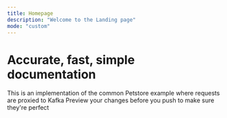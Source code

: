 ```yaml
---
title: Homepage
description: "Welcome to the Landing page"
mode: "custom"
---
```


# Accurate, fast, simple documentation

<CardGroup cols={2}>
  <Card
    title="Zillabase Petstore Guide"
    icon="pen-to-square"
    href="https://mintlify.com/docs/quickstart"
  >
    This is an implementation of the common Petstore example where requests are proxied to Kafka
  </Card>
  <Card
    title="ComputeSphere Guide"
    icon="image"
    href="https://mintlify.com/docs/development"
  >
    Preview your changes before you push to make sure they're perfect
  </Card>
</CardGroup>